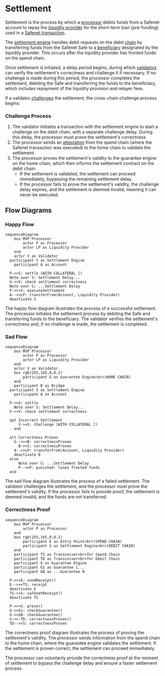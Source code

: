 # Settlement

Settlement is the process by which a [processor](../core-components/processor.mdx) debits funds from a Safenet account to repay the [liquidity provider](../core-components/liquidity-provider.mdx) for the short-term loan (pre-funding) used in a [Safenet transaction](../safenet-transaction.mdx).

The [settlement engine](../protocol/settlement-engine.mdx) handles debit requests on the debit [chain](../chains.mdx) by transferring funds from the Safenet Safe to a [beneficiary](../protocol/beneficiary.mdx) designated by the liquidity provider. 
This occurs after the liquidity provider has fronted funds on the spend chain.

Once settlement is initiated, a delay period begins, during which [validators](../core-components/validator.mdx) can verify the settlement's correctness and challenge it if necessary. 
If no challenge is made during this period, the processor completes the settlement, debiting the Safe and transferring the funds to the beneficiary, which includes repayment of the liquidity provision and relayer fees.

If a validator [challenges](../concepts/challenge.mdx) the settlement, the cross-chain challenge process begins:

### Challenge Process

1. The validator initiates a transaction with the settlement engine to start a challenge on the debit chain, with a separate challenge delay. 
During this delay, the processor must prove the settlement's correctness.
2. The processor sends an [attestation](./attestation.mdx) from the spend chain (where the Safenet transaction was executed) to the home chain to validate the settlement.
3. The processor proves the settlement's validity to the guarantee engine on the home chain, which then informs the settlement contract on the debit chain:
    * If the settlement is validated, the settlement can proceed immediately, bypassing the remaining settlement delay.
    * If the processor fails to prove the settlement's validity, the challenge delay expires, and the settlement is deemed invalid, meaning it can never be executed.

## Flow Diagrams

### Happy Flow

```mermaid
sequenceDiagram
	box MVP Processor
		actor P as Processor
		actor LP as Liquidity Provider
	end
	actor V as Validator
  participant S as Settlement Engine
	participant A as Account

  P->>S: settle (WITH COLLATERAL Ξ)
  Note over S: Settlement Delay...
  V->>V: check settlement correctness
  Note over S: ...Settlement Delay
  P->>+S: executeSettlement
  A-->>LP: transferFrom(Account, Liquidity Provider)
  deactivate S
```

The happy flow diagram illustrates the process of a successful settlement. 
The processor initiates the settlement process by debiting the Safe and transferring funds to the beneficiary. 
The validator verifies the settlement's correctness and, if no challenge is made, the settlement is completed.

### Sad Flow

```mermaid
sequenceDiagram
	box MVP Processor
		actor P as Processor
		actor LP as Liquidity Provider
	end
	actor V as Validator
	box rgb(255,165,0,0.2)
		participant G as Guarantee Engine<br>(HOME CHAIN)
	end
	participant B as Bridge
  participant S as Settlement Engine
	participant A as Account

  P->>S: settle
	Note over S: Settlement Delay...
  V->>V: check settlement correctness
  
  opt Incorrect Settlement
	  V->>S: challenge (WITH COLLATERAL Ξ)
	end
  
  alt Correctness Proven
    G-->>+B: correctnessProven
	  B->>S: correctnessProven
    A-->>LP: transferFrom(Account, Liquidity Provider)
    deactivate B
  else
	  Note over S: ...Settlement Delay
	  P-->>P: punished: loses fronted funds
  end
```

The sad flow diagram illustrates the process of a failed settlement. 
The validator challenges the settlement, and the processor must prove the settlement's validity. 
If the processor fails to provide proof, the settlement is deemed invalid, and the funds are not transferred.

### Correctness Proof

```mermaid
sequenceDiagram
	box MVP Processor
		actor P as Processor
	end
	box rgb(255,165,0,0.2)
		participant E as Entry Point<br>(SPEND CHAIN)
		participant S as Settlement Engine<br>(DEBIT CHAIN)
	end
	participant TS as Transceiver<br>for Spend Chain
	participant TD as Transceiver<br>for Debit Chain
	participant G as Guarantee Engine
	participant G1 as Guarantee 1...
	participant GN as ...Guarantee N
  
  P->>+E: sendReceipt()
  E-->>+TS: receipt
  deactivate E
  TS->>G: safenetReceipt()
  deactivate TS
    
  P->>+G: prove()
  G->>G1: checkGuarantee()
  G->>GN: checkGuarantee()
  G->>-TD: correctnessProven()
  TD-->>S: correctnessProven
```

The correctness proof diagram illustrates the process of proving the settlement's validity. 
The processor sends information from the spend chain to the home chain, where the guarantee engine validates the settlement. 
If the settlement is proven correct, the settlement can proceed immediately.

The processor can voluntarily provide the correctness proof at the moment of settlement to bypass the challenge delay and ensure a faster settlement process.